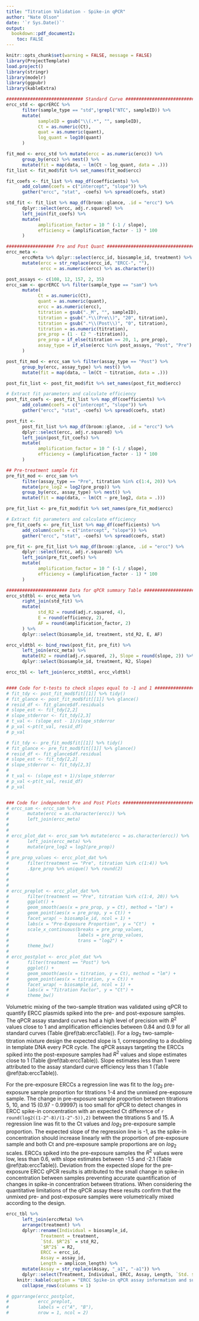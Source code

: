 ```yaml
---
title: "Titration Validation - Spike-in qPCR"
author: "Nate Olson"
date: '`r Sys.Date()`'
output:
  bookdown::pdf_document2: 
    toc: FALSE
--- 
```


```r
knitr::opts_chunk$set(warning = FALSE, message = FALSE) 
library(ProjectTemplate)
load.project()
library(stringr)
library(modelr)
library(ggpubr)
library(kableExtra)
```


```r
############################# Standard Curve ###################################
ercc_std <- qpcrERCC %>%
      filter(sample_type == "std",!grepl("NTC", sampleID)) %>%
      mutate(
            sampleID = gsub("\\(.*", "", sampleID),
            Ct = as.numeric(Ct),
            quat = as.numeric(quant),
            log_quant = log10(quant)
      )

fit_mod <- ercc_std %>% mutate(ercc = as.numeric(ercc)) %>%
      group_by(ercc) %>% nest() %>%
      mutate(fit = map(data, ~ lm(Ct ~ log_quant, data = .)))
fit_list <- fit_mod$fit %>% set_names(fit_mod$ercc)

fit_coefs <- fit_list %>% map_df(coefficients) %>%
      add_column(coefs = c("intercept", "slope")) %>%
      gather("ercc", "stat", -coefs) %>% spread(coefs, stat)

std_fit <- fit_list %>% map_df(broom::glance, .id = "ercc") %>%
      dplyr::select(ercc, adj.r.squared) %>%
      left_join(fit_coefs) %>%
      mutate(
            amplification_factor = 10 ^ (-1 / slope),
            efficiency = (amplification_factor - 1) * 100
      )

################## Pre and Post Quant #########################################
ercc_meta <-
      erccMeta %>% dplyr::select(ercc_id, biosample_id, treatment) %>%
      mutate(ercc = str_replace(ercc_id, "ERCC-", ""),
             ercc = as.numeric(ercc) %>% as.character())

post_assays <- c(108, 12, 157, 2, 35)
ercc_sam <- qpcrERCC %>% filter(sample_type == "sam") %>%
      mutate(
            Ct = as.numeric(Ct),
            quant = as.numeric(quant),
            ercc = as.numeric(ercc),
            titration = gsub("._M", "", sampleID),
            titration = gsub(".*\\(Pre\\)", "20", titration),
            titration = gsub(".*\\(Post\\)", "0", titration),
            titration = as.numeric(titration),
            pre_prop = (1 - (2 ^ -titration)),
            pre_prop = if_else(titration == 20, 1, pre_prop), 
            assay_type = if_else(ercc %in% post_assays, "Post", "Pre")
      )

post_fit_mod <- ercc_sam %>% filter(assay_type == "Post") %>%
      group_by(ercc, assay_type) %>% nest() %>%
      mutate(fit = map(data, ~ lm(Ct ~ titration, data = .)))

post_fit_list <- post_fit_mod$fit %>% set_names(post_fit_mod$ercc)

# Extract fit parameters and calculate efficiency
post_fit_coefs <- post_fit_list %>% map_df(coefficients) %>%
      add_column(coefs = c("intercept", "slope")) %>%
      gather("ercc", "stat", -coefs) %>% spread(coefs, stat)

post_fit <-
      post_fit_list %>% map_df(broom::glance, .id = "ercc") %>%
      dplyr::select(ercc, adj.r.squared) %>%
      left_join(post_fit_coefs) %>%
      mutate(
            amplification_factor = 10 ^ (-1 / slope),
            efficiency = (amplification_factor - 1) * 100
      )

## Pre-treatment sample fit
pre_fit_mod <- ercc_sam %>%
      filter(assay_type == "Pre", titration %in% c(1:4, 20)) %>%
      mutate(pre_log2 = log2(pre_prop)) %>%
      group_by(ercc, assay_type) %>% nest() %>%
      mutate(fit = map(data, ~ lm(Ct ~ pre_log2, data = .)))

pre_fit_list <- pre_fit_mod$fit %>% set_names(pre_fit_mod$ercc)

# Extract fit parameters and calculate efficiency
pre_fit_coefs <- pre_fit_list %>% map_df(coefficients) %>%
      add_column(coefs = c("intercept", "slope")) %>%
      gather("ercc", "stat", -coefs) %>% spread(coefs, stat)

pre_fit <- pre_fit_list %>% map_df(broom::glance, .id = "ercc") %>%
      dplyr::select(ercc, adj.r.squared) %>%
      left_join(pre_fit_coefs) %>%
      mutate(
            amplification_factor = 10 ^ (-1 / slope),
            efficiency = (amplification_factor - 1) * 100
      )

####################### Data for qPCR summary Table ############################
ercc_stdtbl <- ercc_meta %>%
      right_join(std_fit) %>%
      mutate(
            std_R2 = round(adj.r.squared, 4),
            E = round(efficiency, 2),
            AF = round(amplification_factor, 2)
      ) %>%
      dplyr::select(biosample_id, treatment, std_R2, E, AF)

ercc_vldtbl <- bind_rows(post_fit, pre_fit) %>%
      left_join(ercc_meta) %>%
      mutate(R2 = round(adj.r.squared, 2), Slope = round(slope, 2)) %>%
      dplyr::select(biosample_id, treatment, R2, Slope)

ercc_tbl <- left_join(ercc_stdtbl, ercc_vldtbl)


#### Code for t-tests to check slopes equal to -1 and 1 #######################
# fit_tdy <- post_fit_mod$fit[[1]] %>% tidy()
# fit_glance <- post_fit_mod$fit[[1]] %>% glance()
# resid_df <- fit_glance$df.residuals
# slope_est <- fit_tdy[2,2]
# slope_stderror <- fit_tdy[2,3]
# t_val <- (slope_est - 1)/slope_stderror
# p_val <-pt(t_val, resid_df)
# p_val

# fit_tdy <- pre_fit_mod$fit[[1]] %>% tidy()
# fit_glance <- pre_fit_mod$fit[[1]] %>% glance()
# resid_df <- fit_glance$df.residual
# slope_est <- fit_tdy[2,2]
# slope_stderror <- fit_tdy[2,3]
#
# t_val <- (slope_est + 1)/slope_stderror
# p_val <-pt(t_val, resid_df)
# p_val


### Code for independent Pre and Post Plots ###################################
# ercc_sam <- ercc_sam %>%
#       mutate(ercc = as.character(ercc)) %>%
#       left_join(ercc_meta)
# 
# 
# ercc_plot_dat <- ercc_sam %>% mutate(ercc = as.character(ercc)) %>%
#       left_join(ercc_meta) %>%
#       mutate(pre_log2 = log2(pre_prop))
# 
# pre_prop_values <- ercc_plot_dat %>%
#       filter(treatment == "Pre", titration %in% c(1:4)) %>% 
#       .$pre_prop %>% unique() %>% round(2)
# 
# 
#       
# ercc_preplot <- ercc_plot_dat %>%
#       filter(treatment == "Pre", titration %in% c(1:4, 20)) %>%
#       ggplot() +
#       geom_smooth(aes(x = pre_prop, y = Ct), method = "lm") +
#       geom_point(aes(x = pre_prop, y = Ct)) +
#       facet_wrap( ~ biosample_id, ncol = 1) +
#       labs(x = "Pre-Exposure Proportion", y = "Ct")  +
#       scale_x_continuous(breaks = pre_prop_values, 
#                          labels = pre_prop_values, 
#                          trans = "log2") +     
#       theme_bw()
# 
# ercc_postplot <- ercc_plot_dat %>%
#       filter(treatment == "Post") %>%
#       ggplot() +
#       geom_smooth(aes(x = titration, y = Ct), method = "lm") +
#       geom_point(aes(x = titration, y = Ct)) +
#       facet_wrap( ~ biosample_id, ncol = 1) +
#       labs(x = "Titration Factor", y = "Ct") +
#       theme_bw()
```

Volumetric mixing of the two-sample titration was validated using qPCR to quantify ERCC plasmids spiked into the pre- and post-exposure samples. 
The qPCR assay standard curves had a high level of precision with $R^2$ values close to 1 and amplification efficiencies between 0.84 and 0.9 for all standard curves (Table \@ref(tab:erccTable)). 
For a $log_2$ two-sample-titration mixture design the expected slope is 1, corresponding to a doubling in template DNA every PCR cycle. 
The qPCR assays targeting the ERCCs spiked into the post-exposure samples had $R^2$ values and slope estimates  close to 1 (Table \@ref(tab:erccTable)). 
Slope estimates less than 1 were attributed to the assay standard curve efficiency less than 1 (Table \@ref(tab:erccTable)). 

For the pre-exposure ERCCs a regression line was fit to the $log_2$ pre-exposure sample proportion for titrations 1-4 and the unmixed pre-exposure sample. 
The change in pre-exposure sample proportion between titrations 5, 10, and 15 ($0.97$ - $0.99997$) is too small for qPCR to detect changes in ERCC spike-in concentration with an expected Ct difference of `r round(log2((1-2^-8)/(1-2^-5)),2)` between the titrations 5 and 15. 
A regression line was fit to the Ct values and $log_2$ pre-exposure sample proportion.
The expected slope of the regression line is -1, as the spike-in concentration should increase linearly with the proportion of pre-exposure sample and both Ct and pre-exposure sample proportions are on $log_2$ scales. ERCCs spiked into the pre-exposure samples the $R^2$ values were low, less than 0.6, with slope estimates between -1.5 and -2.1 (Table \@ref(tab:erccTable)). 
Deviation from the expected slope for the pre-exposure ERCC qPCR results is attributed to the small change in spike-in concentration between samples preventing accurate quantification of changes in spike-in concentration between titrations. 
When considering the quantitative limitations of the qPCR assay these results confirm that the unmixed pre- and post-exposure samples were volumetrically mixed according to the design.

```r
ercc_tbl %>% 
      left_join(erccMeta) %>% 
      arrange(treatment) %>% 
      dplyr::rename(Individual = biosample_id, 
             Treatment = treatment, 
             `Std. $R^2$` = std_R2,
             `$R^2$` = R2,
             ERCC = ercc_id,
             Assay = assay_id,
             Length = amplicon_length) %>% 
      mutate(Assay = str_replace(Assay, "_a1", "-a1")) %>% 
      dplyr::select(Treatment, Individual, ERCC, Assay, Length, `Std. $R^2$`, E, `$R^2$`, Slope) %>% 
    knitr::kable(caption = "ERCC Spike-in qPCR assay information and summary statistics. ERCC is the ERCC identifier for the ERCC spike-in, Assay is TaqMan assay, and Length and GC are the size and GC contenct of the qPCR amplicon.  The Std. $R^2$ and Efficiency (E) statistics were computed for the standard curves. $R^2$ and slope for titration qPCR results for the titration series.", escape = FALSE,  booktabs = TRUE) %>% 
      collapse_rows(columns = 1)
```

```r
# ggarrange(ercc_postplot,
#           ercc_preplot,
#           labels = c("A", "B"),
#           nrow = 1, ncol = 2)
```



